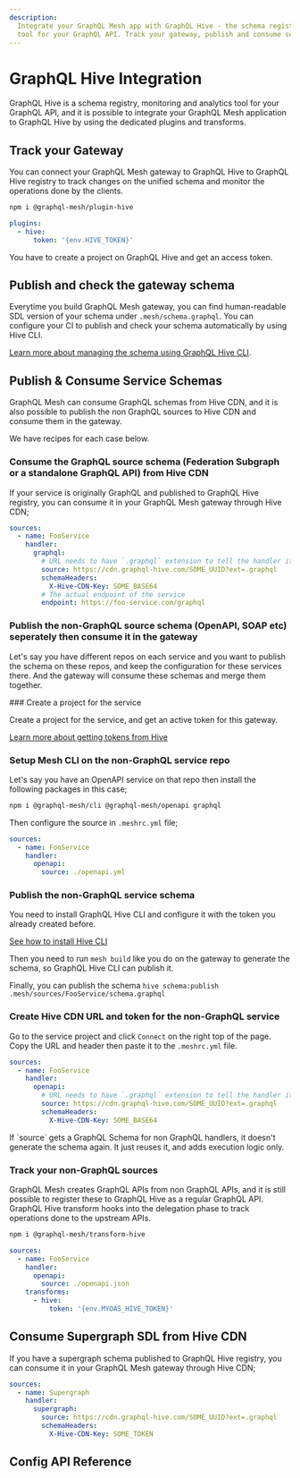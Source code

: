 ```yaml
---
description:
  Integrate your GraphQL Mesh app with GraphQL Hive - the schema registry, monitoring and analytics
  tool for your GraphQL API. Track your gateway, publish and consume service schemas.
---
```



# GraphQL Hive Integration

GraphQL Hive is a schema registry, monitoring and analytics tool for your GraphQL API, and it is
possible to integrate your GraphQL Mesh application to GraphQL Hive by using the dedicated plugins
and transforms.

## Track your Gateway

You can connect your GraphQL Mesh gateway to GraphQL Hive to GraphQL Hive registry to track changes
on the unified schema and monitor the operations done by the clients.

```sh npm2yarn
npm i @graphql-mesh/plugin-hive
```

```yaml filename=".meshrc.yaml"
plugins:
  - hive:
      token: '{env.HIVE_TOKEN}'
```

<Callout>You have to create a project on GraphQL Hive and get an access token.</Callout>

## Publish and check the gateway schema

Everytime you build GraphQL Mesh gateway, you can find human-readable SDL version of your schema
under `.mesh/schema.graphql`. You can configure your CI to publish and check your schema
automatically by using Hive CLI.

[Learn more about managing the schema using GraphQL Hive CLI](https://docs.graphql-hive.com/features/publish-schema#using-hive-cli).

## Publish & Consume Service Schemas

GraphQL Mesh can consume GraphQL schemas from Hive CDN, and it is also possible to publish the non
GraphQL sources to Hive CDN and consume them in the gateway.

We have recipes for each case below.

### Consume the GraphQL source schema (Federation Subgraph or a standalone GraphQL API) from Hive CDN

If your service is originally GraphQL and published to GraphQL Hive registry, you can consume it in
your GraphQL Mesh gateway through Hive CDN;

```yaml filename=".meshrc.yaml"
sources:
  - name: FooService
    handler:
      graphql:
        # URL needs to have `.graphql` extension to tell the handler it is a GraphQL Schema
        source: https://cdn.graphql-hive.com/SOME_UUID?ext=.graphql
        schemaHeaders:
          X-Hive-CDN-Key: SOME_BASE64
        # The actual endpoint of the service
        endpoint: https://foo-service.com/graphql
```

### Publish the non-GraphQL source schema (OpenAPI, SOAP etc) seperately then consume it in the gateway

Let's say you have different repos on each service and you want to publish the schema on these
repos, and keep the configuration for these services there. And the gateway will consume these
schemas and merge them together.

<Steps>
### Create a project for the service

Create a project for the service, and get an active token for this gateway.

[Learn more about getting tokens from Hive](https://docs.graphql-hive.com/features/tokens)

### Setup Mesh CLI on the non-GraphQL service repo

Let's say you have an OpenAPI service on that repo then install the following packages in this case;

```sh npm2yarn
npm i @graphql-mesh/cli @graphql-mesh/openapi graphql
```

Then configure the source in `.meshrc.yml` file;

```yaml filename=".meshrc.yml"
sources:
  - name: FooService
    handler:
      openapi:
        source: ./openapi.yml
```

### Publish the non-GraphQL service schema

You need to install GraphQL Hive CLI and configure it with the token you already created before.

[See how to install Hive CLI](https://docs.graphql-hive.com/features/publish-schema#using-hive-cli)

Then you need to run `mesh build` like you do on the gateway to generate the schema, so GraphQL Hive
CLI can publish it.

Finally, you can publish the schema `hive schema:publish .mesh/sources/FooService/schema.graphql`

### Create Hive CDN URL and token for the non-GraphQL service

Go to the service project and click `Connect` on the right top of the page. Copy the URL and header
then paste it to the `.meshrc.yml` file.

```yaml filename=".meshrc.yml"
sources:
  - name: FooService
    handler:
      openapi:
        # URL needs to have `.graphql` extension to tell the handler it is a GraphQL Schema
        source: https://cdn.graphql-hive.com/SOME_UUID?ext=.graphql
        schemaHeaders:
          X-Hive-CDN-Key: SOME_BASE64
```

</Steps>

<Callout>
  If `source` gets a GraphQL Schema for non GraphQL handlers, it doesn't generate the schema again.
  It just reuses it, and adds execution logic only.
</Callout>

### Track your non-GraphQL sources

GraphQL Mesh creates GraphQL APIs from non GraphQL APIs, and it is still possible to register these
to GraphQL Hive as a regular GraphQL API. GraphQL Hive transform hooks into the delegation phase to
track operations done to the upstream APIs.

```sh npm2yarn
npm i @graphql-mesh/transform-hive
```

```yaml filename=".meshrc.yaml"
sources:
  - name: FooService
    handler:
      openapi:
        source: ./openapi.json
    transforms:
      - hive:
          token: '{env.MYOAS_HIVE_TOKEN}'
```

## Consume Supergraph SDL from Hive CDN

If you have a supergraph schema published to GraphQL Hive registry, you can consume it in your
GraphQL Mesh gateway through Hive CDN;

```yaml filename=".meshrc.yaml"
sources:
  - name: Supergraph
    handler:
      supergraph:
        source: https://cdn.graphql-hive.com/SOME_UUID?ext=.graphql
        schemaHeaders:
          X-Hive-CDN-Key: SOME_TOKEN
```

## Config API Reference


<API />
